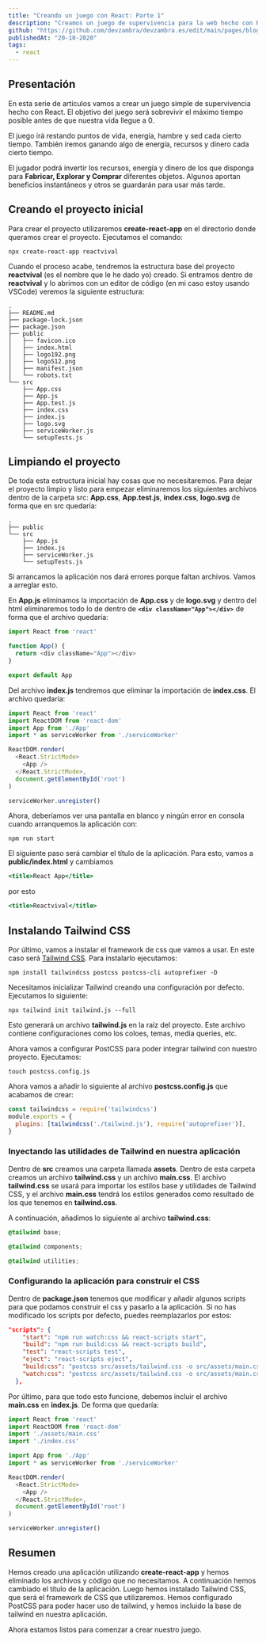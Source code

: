 ```yaml
---
title: "Creando un juego con React: Parte 1"
description: "Creamos un juego de supervivencia para la web hecho con React desde cero"
github: "https://github.com/devzambra/devzambra.es/edit/main/pages/blog/juego-react-parte-1.mdx"
publishedAt: "20-10-2020"
tags:
  - react
---
```


## Presentación

En esta serie de artículos vamos a crear un juego simple de supervivencia hecho con React. El objetivo del juego será sobrevivir el máximo tiempo posible antes de que nuestra vida llegue a 0.

El juego irá restando puntos de vida, energía, hambre y sed cada cierto tiempo. También iremos ganando algo de energía, recursos y dinero cada cierto tiempo.

El jugador podrá invertir los recursos, energía y dinero de los que disponga para **Fabricar, Explorar y Comprar** diferentes objetos. Algunos aportan beneficios instantáneos y otros se guardarán para usar más tarde.

## Creando el proyecto inicial

Para crear el proyecto utilizaremos **create-react-app** en el directorio donde queramos crear el proyecto. Ejecutamos el comando:

```shell
npx create-react-app reactvival
```

Cuando el proceso acabe, tendremos la estructura base del proyecto **reactvival** (es el nombre que le he dado yo) creado. Si entramos dentro de **reactvival** y lo abrimos con un editor de código (en mi caso estoy usando VSCode) veremos la siguiente estructura:

```shell
.
├── README.md
├── package-lock.json
├── package.json
├── public
│   ├── favicon.ico
│   ├── index.html
│   ├── logo192.png
│   ├── logo512.png
│   ├── manifest.json
│   └── robots.txt
└── src
    ├── App.css
    ├── App.js
    ├── App.test.js
    ├── index.css
    ├── index.js
    ├── logo.svg
    ├── serviceWorker.js
    └── setupTests.js
```

## Limpiando el proyecto

De toda esta estructura inicial hay cosas que no necesitaremos. Para dejar el proyecto limpio y listo para empezar eliminaremos los siguientes archivos dentro de la carpeta src:
**App.css**, **App.test.js**, **index.css**, **logo.svg**
de forma que en src quedaría:

```shell
.
├── public
└── src
    ├── App.js
    ├── index.js
    ├── serviceWorker.js
    └── setupTests.js
```

Si arrancamos la aplicación nos dará errores porque faltan archivos. Vamos a arreglar esto.

En **App.js** eliminamos la importación de **App.css** y de **logo.svg** y dentro del html eliminaremos todo lo de dentro de **`<div className="App"></div>`** de forma que el archivo quedaría:

```jsx:App.js
import React from 'react'

function App() {
  return <div className="App"></div>
}

export default App
```

Del archivo **index.js** tendremos que eliminar la importación de **index.css**. El archivo quedaría:

```jsx:index.js
import React from 'react'
import ReactDOM from 'react-dom'
import App from './App'
import * as serviceWorker from './serviceWorker'

ReactDOM.render(
  <React.StrictMode>
    <App />
  </React.StrictMode>,
  document.getElementById('root')
)

serviceWorker.unregister()
```

Ahora, deberíamos ver una pantalla en blanco y ningún error en consola cuando arranquemos la aplicación con:

```shell
npm run start
```

El siguiente paso será cambiar el título de la aplicación. Para esto, vamos a **public/index.html** y cambiamos

```html:public/index.html
<title>React App</title>
```

por esto

```html:public/index.html
<title>Reactvival</title>
```

## Instalando Tailwind CSS

Por último, vamos a instalar el framework de css que vamos a usar. En este caso será <a href="https://tailwindcss.com/" target="_blank" className="text-primary">Tailwind CSS</a>.
Para instalarlo ejecutamos:

```shell
npm install tailwindcss postcss postcss-cli autoprefixer -D
```

Necesitamos inicializar Tailwind creando una configuración por defecto. Ejecutamos lo siguiente:

```shell
npx tailwind init tailwind.js --full
```

Esto generará un archivo **tailwind.js** en la raíz del proyecto. Este archivo contiene configuraciones como los coloes, temas, media queries, etc.

Ahora vamos a configurar PostCSS para poder integrar tailwind con nuestro proyecto. Ejecutamos:

```shell
touch postcss.config.js
```

Ahora vamos a añadir lo siguiente al archivo **postcss.config.js** que acabamos de crear:

```javascript:postcss.config.js
const tailwindcss = require('tailwindcss')
module.exports = {
  plugins: [tailwindcss('./tailwind.js'), require('autoprefixer')],
}
```

### Inyectando las utilidades de Tailwind en nuestra aplicación

Dentro de **src** creamos una carpeta llamada **assets**. Dentro de esta carpeta creamos un archivo **tailwind.css** y un archivo **main.css**.
El archivo **tailwind.css** se usará para importar los estilos base y utilidades de Tailwind CSS, y el archivo **main.css** tendrá los estilos generados como resultado de los que tenemos en **tailwind.css**.

A continuación, añadimos lo siguiente al archivo **tailwind.css**:

```css:tailwind.css
@tailwind base;

@tailwind components;

@tailwind utilities;
```

### Configurando la aplicación para construir el CSS

Dentro de **package.json** tenemos que modificar y añadir algunos scripts para que podamos construir el css y pasarlo a la aplicación. Si no has modificado los scripts por defecto, puedes reemplazarlos por estos:

```json:package.json
"scripts": {
    "start": "npm run watch:css && react-scripts start",
    "build": "npm run build:css && react-scripts build",
    "test": "react-scripts test",
    "eject": "react-scripts eject",
    "build:css": "postcss src/assets/tailwind.css -o src/assets/main.css",
    "watch:css": "postcss src/assets/tailwind.css -o src/assets/main.css"
  },
```

Por último, para que todo esto funcione, debemos incluir el archivo **main.css** en **index.js**. De forma que quedaría:

```jsx:index.js
import React from 'react'
import ReactDOM from 'react-dom'
import './assets/main.css'
import './index.css'

import App from './App'
import * as serviceWorker from './serviceWorker'

ReactDOM.render(
  <React.StrictMode>
    <App />
  </React.StrictMode>,
  document.getElementById('root')
)

serviceWorker.unregister()
```

## Resumen

Hemos creado una aplicación utilizando **create-react-app** y hemos eliminado los archivos y código que no necesitamos.
A continuación hemos cambiado el título de la aplicación.
Luego hemos instalado Tailwind CSS, que será el framework de CSS que utilizaremos. Hemos configurado PostCSS para poder hacer uso de tailwind, y hemos incluido la base de tailwind en nuestra aplicación.

Ahora estamos listos para comenzar a crear nuestro juego.
